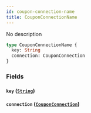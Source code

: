 ```yaml
---
id: coupon-connection-name
title: CouponConnectionName
---
```


No description

```graphql
type CouponConnectionName {
  key: String
  connection: CouponConnection
}
```

### Fields

#### `key` ([`String`](/v1/scalars/string))

#### `connection` ([`CouponConnection`](/v1/objects/coupon-connection))
